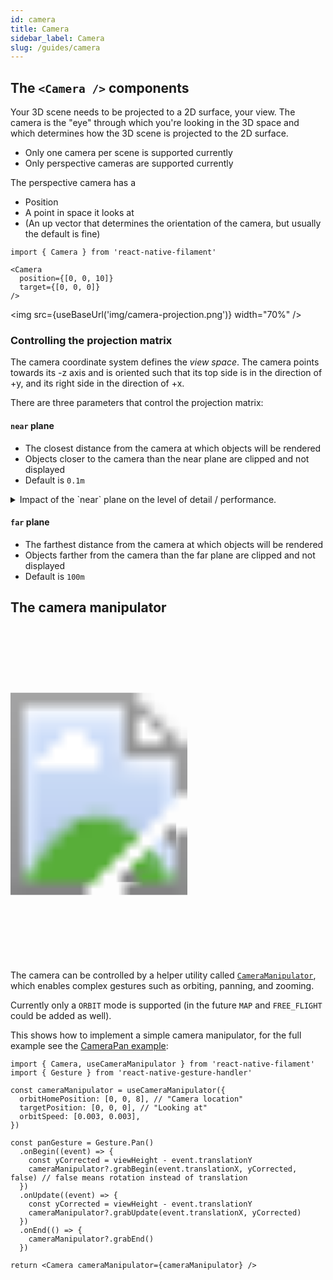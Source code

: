 ```yaml
---
id: camera
title: Camera
sidebar_label: Camera
slug: /guides/camera
---
```



## The `<Camera />` components

Your 3D scene needs to be projected to a 2D surface, your view. The camera is the "eye" through which you're looking
in the 3D space and which determines how the 3D scene is projected to the 2D surface.

- Only one camera per scene is supported currently
- Only perspective cameras are supported currently

The perspective camera has a 

- Position
- A point in space it looks at
- (An up vector that determines the orientation of the camera, but usually the default is fine)

```tsx
import { Camera } from 'react-native-filament'

<Camera
  position={[0, 0, 10]}
  target={[0, 0, 0]}
/>
```

<img src={useBaseUrl('img/camera-projection.png')} width="70%" />

### Controlling the projection matrix

The camera coordinate system defines the *view space*. The camera points towards its -z axis
and is oriented such that its top side is in the direction of +y, and its right side in the
direction of +x.

There are three parameters that control the projection matrix:

#### `near` plane

- The closest distance from the camera at which objects will be rendered
- Objects closer to the camera than the near plane are clipped and not displayed
- Default is `0.1m`

<details>
    <summary>Impact of the `near` plane on the level of detail / performance.</summary>

The `near` plane greatly affects the depth buffer resolution (the level of detail). For performance reasons, it is recommended to keep the near plane as far as possible (default is `0.1m`).
The table below shows how the precision drops for various `near` plane values (smaller values are better).

 | near (m) | 1 m    | 10 m   | 100 m  | 1 Km   |
 |----------|--------|--------|--------|--------|
 | 0.001    | 7.2e-5 | 0.0043 | 0.4624 | 48.58  |
 | 0.01     | 6.9e-6 | 0.0001 | 0.0430 | 4.62   |
 | 0.1      | 3.6e-7 | 7.0e-5 | 0.0072 | 0.43   |
 | 1.0      | 0      | 3.8e-6 | 0.0007 | 0.07   |
 
 </details>

#### `far` plane

- The farthest distance from the camera at which objects will be rendered
- Objects farther from the camera than the far plane are clipped and not displayed
- Default is `100m`

## The camera manipulator

<div class="image-container">
  <svg xmlns="http://www.w3.org/2000/svg" width="283" height="535">
    <image href={useBaseUrl("img/demo-camera-pan.gif")} x="18" y="33" width="247" height="469" />
    <image href={useBaseUrl("img/frame.png")} width="283" height="535" />
  </svg>
</div>

The camera can be controlled by a helper utility called [`CameraManipulator`](../api/interfaces/CameraManipulator), which enables complex gestures such as orbiting, panning, and zooming.

Currently only a `ORBIT` mode is supported (in the future `MAP` and `FREE_FLIGHT` could be added as well).

This shows how to implement a simple camera manipulator, for the full example see the [CameraPan example](https://github.com/margelo/react-native-filament/blob/main/package/example/Shared/src/CameraPan.tsx):

```tsx
import { Camera, useCameraManipulator } from 'react-native-filament'
import { Gesture } from 'react-native-gesture-handler'

const cameraManipulator = useCameraManipulator({
  orbitHomePosition: [0, 0, 8], // "Camera location"
  targetPosition: [0, 0, 0], // "Looking at"
  orbitSpeed: [0.003, 0.003],
})

const panGesture = Gesture.Pan()
  .onBegin((event) => {
    const yCorrected = viewHeight - event.translationY
    cameraManipulator?.grabBegin(event.translationX, yCorrected, false) // false means rotation instead of translation
  })
  .onUpdate((event) => {
    const yCorrected = viewHeight - event.translationY
    cameraManipulator?.grabUpdate(event.translationX, yCorrected)
  })
  .onEnd(() => {
    cameraManipulator?.grabEnd()
  })

return <Camera cameraManipulator={cameraManipulator} />
```

